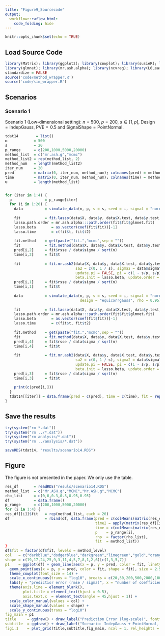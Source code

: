 ```yaml
---
title: "Figure9_Sourcecode"
output:
  workflowr::wflow_html:
    code_folding: hide
---
```


```r
knitr::opts_chunk$set(echo = TRUE)
```

## Load Source Code

```r
library(Matrix); library(ggplot2); library(cowplot); library(susieR); library(BGLR);
library(glmnet); library(mr.ash.alpha); library(ncvreg); library(L0Learn); library(varbvs);
standardize = FALSE
source('code/method_wrapper.R')
source('code/sim_wrapper.R')
```

## Scenarios

### Scenario 1

Scenario 1 (Low-dimensional setting): $n = \textrm{500}$, $p = \textrm{200}$, $s \in [1,p]$, $\textrm{Design} = \textrm{IndepGauss}$, $\textrm{PVE} = 0.5$ and $\textrm{SignalShape} = \textrm{PointNormal}$.

```r
tdat14        = list()
n            = 500
s            = 20
p_range      = c(200,1000,5000,20000)
method_list  = c("mr.ash.g","mcmc")
method_list2 = rep(method_list, 2)
method_num   = length(method_list2)
iter_num     = 20
pred         = matrix(0, iter_num, method_num); colnames(pred) = method_list2
time         = matrix(0, iter_num, method_num); colnames(time) = method_list2
u            = length(method_list)


for (iter in 1:4) {
  p               = p_range[iter]
  for (i in 1:20) {
    data          = simulate_data(n, p, s = s, seed = i, signal = "normal", pve = 0.5)
    
    fit           = fit.lasso(data$X, data$y, data$X.test, data$y.test, seed = i)
    lasso.path.order = mr.ash.alpha:::path.order(fit$fit$glmnet.fit)
    lasso.beta       = as.vector(coef(fit$fit))[-1]
    lasso.time       = c(fit$t, fit$t2)
    
    fit.method    = get(paste("fit.","mcmc",sep = ""))
    fit           = fit.method(data$X, data$y, data$X.test, data$y.test, seed = i, beta.init = lasso.beta + 0)
    pred[i,2]     = fit$rsse / data$sigma / sqrt(n)
    time[i,2]     = fit$t
    
    fit           = fit.mr.ash2(data$X, data$y, data$X.test, data$y.test, seed = i,
                                sa2 = c(0, 1 / s), sigma2 = data$sigma^2,
                                update.pi = FALSE, pi = c(1 - s/p, s/p),
                                beta.init = lasso.beta, update.order = NULL)
    pred[i,1]     = fit$rsse / data$sigma / sqrt(n)
    time[i,1]     = fit$t
    
    data          = simulate_data(n, p, s = s, seed = i, signal = "normal", pve = 0.5,
                                  design = "equicorrgauss", rho = 0.95)
    
    fit           = fit.lasso(data$X, data$y, data$X.test, data$y.test, seed = i)
    lasso.path.order = mr.ash.alpha:::path.order(fit$fit$glmnet.fit)
    lasso.beta       = as.vector(coef(fit$fit))[-1]
    lasso.time       = c(fit$t, fit$t2)
    
    fit.method    = get(paste("fit.","mcmc",sep = ""))
    fit           = fit.method(data$X, data$y, data$X.test, data$y.test, seed = i, beta.init = lasso.beta + 0)
    pred[i,4]     = fit$rsse / data$sigma / sqrt(n)
    time[i,4]     = fit$t
    
    fit           = fit.mr.ash2(data$X, data$y, data$X.test, data$y.test, seed = i,
                                sa2 = c(0, 1 / s), sigma2 = data$sigma^2,
                                update.pi = FALSE, pi = c(1 - s/p, s/p),
                                beta.init = lasso.beta, update.order = NULL)
    pred[i,3]     = fit$rsse / data$sigma / sqrt(n)
    time[i,3]     = fit$t
    
    print(c(pred[i,]))
  }
  tdat14[[iter]] = data.frame(pred = c(pred), time = c(time), fit = rep(method_list2, each = 20))
}
```

## Save the results

```r
try(system("rm *.dat"))
try(system("rm ../*.dat"))
try(system("rm analysis/*.dat"))
try(system("rm ../analysis/*.dat"))
```

```r
saveRDS(tdat14, "results/scenario14.RDS")
```

## Figure

The figure is not presented in the paper. We only use the table.

```r
res_df       = readRDS("resuls/scenario14.RDS")
method_list  = c("Mr.ASH.g","MCMC","Mr.ASH.g","MCMC")
rho_list     = c(0,0,0.3,0.3,0.95,0.95)
df           = data.frame()
p_range      = c(200,1000,5000,20000)
for (i in 1:4) {
res_df[[i]]$fit   = rep(method_list, each = 20)
df                = rbind(df, data.frame(pred = c(colMeans(matrix(res_df[[i]]$pred, 20, 4))),
                                         time2 = apply(matrix(res_df[[i]]$time, 20, 4, 2, median),
                                         time = c(colMeans(matrix(res_df[[i]]$time, 20, 4))),
                                         p    = p_range[i],
                                         rho  = factor(rho_list),
                                         fit  = method_list))
}
df$fit = factor(df$fit, levels = method_level)
col   = c("darkblue","dodgerblue","darkgreen","limegreen","gold","orange","salmon","skyblue")[c(1,3,5,7)]
shape = c(19,17,24,25,9,3,11,4,5,7,8,1,2,6)[c(1,3,5,7)]
p1    = ggplot(df) + geom_line(aes(x = p, y = pred, color = fit, linetype = rho)) +
  geom_point(aes(x = p, y = pred, color = fit, shape = fit), size = 2.5) +
  theme_cowplot(font_size = 14) +
  scale_x_continuous(trans = "log10", breaks = c(20,50,200,500,2000,10000)) +
  labs(y = "predictior error (rmse / sigma)", x = "number of coefficients (p)") +
  theme(axis.line = element_blank(),
        plot.title = element_text(hjust = 0.5),
        axis.text.x  = element_text(angle = 45,hjust = 1)) +
  scale_color_manual(values = col) +
  scale_shape_manual(values = shape) +
  scale_y_continuous(trans = "log10")
fig_main = p1
title     = ggdraw() + draw_label("Prediction Error (log-scale)", fontface = 'bold', size = 20) 
subtitle  = ggdraw() + draw_label("Scenario: IndepGauss + PointNormal, n = 500, p = 20-10000, s = 20, pve = 0.5", fontface  = 'bold', size = 18) 
fig1.1    = plot_grid(title,subtitle,fig_main, ncol = 1, rel_heights = c(0.05,0.05,0.95))
```